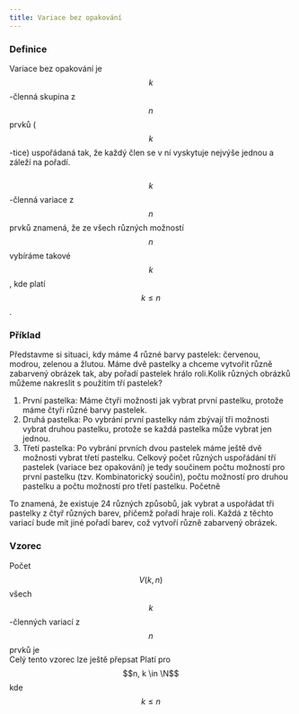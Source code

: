 ```yaml
---
title: Variace bez opakování
---
```


### Definice 
Variace bez opakování je $$k$$-členná skupina z $$n$$ prvků ($$k$$-tice) uspořádaná tak, že každý člen se v ní vyskytuje nejvýše jednou a záleží na pořadí.
<br />
<br />
$$k$$-členná variace z $$n$$ prvků znamená, že ze všech různých možností $$n$$ vybíráme takové $$k$$, kde platí $$k \leq n $$. 
### Příklad 

Představme si situaci, kdy máme 4 různé barvy pastelek: červenou, modrou, zelenou a žlutou.
Máme dvě pastelky a chceme vytvořit různě zabarvený obrázek tak, aby pořadí pastelek hrálo roli.Kolik různých obrázků můžeme nakreslit s použitím tří pastelek?
1. První pastelka: Máme čtyři možnosti jak vybrat první pastelku, protože máme čtyři různé barvy pastelek.
2. Druhá pastelka: Po vybrání první pastelky nám zbývají tři možnosti vybrat druhou pastelku, protože se každá pastelka může vybrat jen jednou.
3. Třetí pastelka: Po vybrání prvních dvou pastelek máme ještě dvě možnosti vybrat třetí pastelku.
Celkový počet různých uspořádání tří pastelek (variace bez opakování) je tedy součinem počtu možností pro první pastelku (tzv. Kombinatorický součin), počtu možností pro druhou pastelku a počtu možností pro třetí pastelku.
Početně
<Latex formula="4 \cdot 3 \cdot 2 = 24" />
To znamená, že existuje 24 různých způsobů, jak vybrat a uspořádat tři pastelky z čtyř různých barev, přičemž pořadí hraje roli. Každá z těchto variací bude mít jiné pořadí barev, což vytvoří různě zabarvený obrázek.

### Vzorec
Počet $$ V(k , n) $$ všech $$k$$-členných variací z $$n$$ prvků je   
<Latex formula="V(k , n) = n \cdot (n - 1) \cdot (n - 2) \cdot \cdots \cdot (n - k + 1)" />
Celý tento vzorec lze ještě přepsat
<Latex formula="V(k ; n) = \frac{n \cdot (n - 1) \cdot (n - 2) \cdots (n - k + 1) \blue{(n - k) \cdot (n - k - 1) \cdots 3 \cdot 2 \cdot 1}}{\blue{(n - k) \cdot (n - k - 1) \cdots 3 \cdot 2 \cdot 1}}" />
<Latex formula="\displaystyle \boxed{V(k ; n) = \frac{n!}{(n - k)!}}" />
Platí pro $$n, k \in \N$$ kde $$k \leq n$$